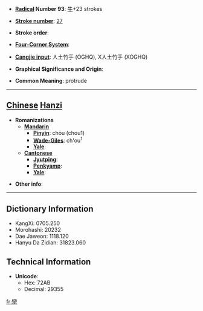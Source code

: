 * '''[[Wiktionary:Chinese radical index| Radical]] Number 93''': [[Wiktionary:Chinese radical index 牛|牛]]+23 strokes

* '''[[Wiktionary:Chinese total strokes index|Stroke number]]''': [[Wiktionary:Chinese total strokes index 27|27]]

* '''Stroke order''': 

* '''[[Wiktionary:Chinese four corner index|Four-Corner System]]''': 

* '''[[Wiktionary:Chinese Cangjie index|Cangjie input]]''': 人土竹手 (OGHQ), X人土竹手 (XOGHQ)

* '''Graphical Significance and Origin''': 

* '''Common Meaning''': protrude

----

== [[Chinese]] [[Hanzi]] ==

* '''Romanizations'''
** '''[[Mandarin]]'''
*** '''[[Pinyin]]''': chōu (chou1)
*** '''[[Wade-Giles]]''': ch'ou<sup>1</sup>
*** '''[[Yale]]''': 
** '''[[Cantonese]]'''
*** '''[[Jyutping]]''':
*** '''[[Penkyamp]]''': 
*** '''[[Yale]]''': 

* '''Other info''': 

----

== Dictionary Information ==

* KangXi: 0705.250
* Morohashi: 20232
* Dae Jaweon: 1118.120
* Hanyu Da Zidian: 31823.060

== Technical Information ==

* '''Unicode''':
** Hex: 72AB
** Decimal: 29355

[[fr:犫]]